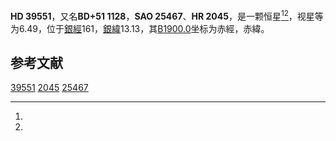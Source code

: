{{Starbox begin
| name = HD 39551
}}
{{Starbox observe
| epoch = [[J2000.0|J2000.0]]
| constell = {{星座名待查}}<ref name=SIMBAD>{{cite web
 | url=http://simbad.u-strasbg.fr/simbad/sim-id?Ident=HR+2045
 | title=Pulsating variable Star
 | publisher=Centre de Données astronomiques de Strasbourg
 | work=SIMBAD
 | accessdate=2012-07-13
 | archive-date=2016-03-16
 | archive-url=https://web.archive.org/web/20160316174631/http://simbad.u-strasbg.fr/simbad/sim-id?Ident=HR+2045
 | dead-url=no
 }}</ref><ref name=DATA>{{cite web
 | url=http://vizier.u-strasbg.fr/viz-bin/VizieR-5?-out.add=.&-source=5050&-corr=PK=HR&-out.max=9999&HR=2045
 | title=VizieR Detailed Page
 | accessdate=2012-07-13
 | archive-date=2016-03-05
 | archive-url=https://web.archive.org/web/20160305045121/http://vizier.u-strasbg.fr/viz-bin/VizieR-5?-out.add=.&-source=5050&-corr=PK=HR&-out.max=9999&HR=2045
 | dead-url=no
 }}</ref>
| 星官 = 
| ra = {{RA|5|56|14.4}}<ref name=SIMBAD /><ref name=DATA />
| dec = {{DEC|+51|48|14}}<ref name=SIMBAD /><ref name=DATA />
| appmag_v = 6.49<ref name=SIMBAD /><ref name=DATA />
}}
{{Starbox character
| class = A5V<ref name=SIMBAD /><ref name=DATA />
| b-v = <ref name=SIMBAD /><ref name=DATA />
| u-b = <ref name=SIMBAD /><ref name=DATA />
| r-i = <ref name=SIMBAD /><ref name=DATA />
| variable = 
}}
{{Starbox astrometry
| radial_v = 
| prop_mo_ra = -12
| parallax = 
| p_error = 
}}
{{Starbox catalog
| names =BD+51 1128，[[SAO星表|SAO]] 25467，[[HD星表|HD]] 39551，[[HR星表|HR]] 2045}}
{{Starbox reference |Simbad=HR+2045}}
{{Starbox end}}

'''HD 39551'''，又名'''BD+51 1128'''，'''SAO 25467'''、'''HR 2045'''，是一颗恒星<ref name=SIMBAD /><ref name=DATA />，视星等为6.49，位于[[銀道座標系|銀經]]161，[[銀道座標系|銀緯]]13.13，其[[B1900.0|B1900.0]]坐标为赤經{{RA|5|48|17.5}}，赤緯{{DEC|+51|13.13|7}}。

== 参考文献 ==
{{reflist}}

{{star-stub}}

[[Category:HD和HDE天體|39551]]
[[Category:HR天體|2045]]
[[Category:SAO天體|25467]]